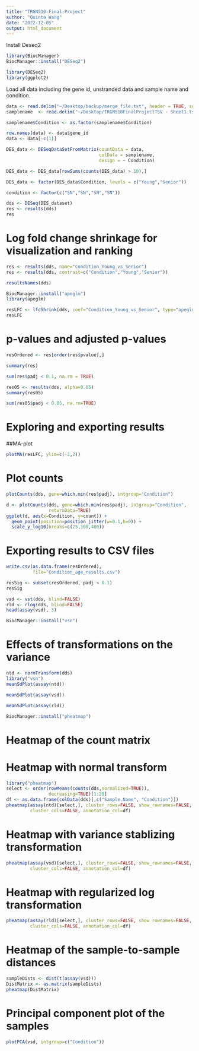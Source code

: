 ```yaml
---
title: "TRGN510-Final-Project"
author: "Quinta Wang"
date: "2022-12-05"
output: html_document
---
```


Install Deseq2
```r
library(BiocManager)
BiocManager::install("DESeq2")
```

```r
library(DESeq2)
library(ggplot2)
```
Load all data including the gene id, unstranded data and sample name and condition.
```r
data <- read.delim("~/Desktop/backup/merge_file.txt", header = TRUE, sep = ",")
samplename  <- read.delim("~/Desktop/TRGN510FinalProjectTSV - Sheet1.tsv", header = TRUE, sep = "\t")
```

```r
samplename$Condition <- as.factor(samplename$Condition)
```

```r
row.names(data) <- data$gene_id
data <- data[-c(1)]
```


```r
DES_data <- DESeqDataSetFromMatrix(countData = data,
                                   colData = samplename,
                                   design = ~ Condition)
```


```r
DES_data <- DES_data[rowSums(counts(DES_data) > 10),]
```


```r
DES_data <- factor(DES_data$Condition, levels = c("Young","Senior"))
```

```r
condition <- factor(c("SN","SN","SN","SN"))
```

```r
dds <- DESeq(DES_dataset)
res <- results(dds)
res
```
# Log fold change shrinkage for visualization and ranking
```r
res <- results(dds, name="Condition_Young_vs_Senior")
res <- results(dds, contrast=c("Condition","Young","Senior"))
```


```r
resultsNames(dds)
```

```r
BiocManager::install("apeglm")
library(apeglm)
```

```r
resLFC <- lfcShrink(dds, coef="Condition_Young_vs_Senior", type="apeglm")
resLFC
```
# p-values and adjusted p-values
```r
resOrdered <- res[order(res$pvalue),]
```

```r
summary(res)
```
```r
sum(res$padj < 0.1, na.rm = TRUE)
```

```r
res05 <- results(dds, alpha=0.05)
summary(res05)
```

```r
sum(res05$padj < 0.05, na.rm=TRUE)

```

# Exploring and exporting results
##MA-plot
```r
plotMA(resLFC, ylim=c(-2,2))
```
# Plot counts
```r
plotCounts(dds, gene=which.min(res$padj), intgroup="Condition")
```
```r
d <- plotCounts(dds, gene=which.min(res$padj), intgroup="Condition", 
                returnData=TRUE)
ggplot(d, aes(x=Condition, y=count)) + 
  geom_point(position=position_jitter(w=0.1,h=0)) + 
  scale_y_log10(breaks=c(25,100,400))
```

# Exporting results to CSV files
```r
write.csv(as.data.frame(resOrdered), 
          file="Condition_age_results.csv")
```

```r
resSig <- subset(resOrdered, padj < 0.1)
resSig
```
```r
vsd <- vst(dds, blind=FALSE)
rld <- rlog(dds, blind=FALSE)
head(assay(vsd), 3)
```

```r
BiocManager::install("vsn")
```

# Effects of transformations on the variance
```r
ntd <- normTransform(dds)
library("vsn")
meanSdPlot(assay(ntd))
```

```r
meanSdPlot(assay(vsd))
```
```r
meanSdPlot(assay(rld))
```
```r
BiocManager::install("pheatmap")
```

# Heatmap of the count matrix
# Heatmap with normal transform
```r
library("pheatmap")
select <- order(rowMeans(counts(dds,normalized=TRUE)),
                decreasing=TRUE)[1:20]
df <- as.data.frame(colData(dds)[,c("Sample.Name", "Condition")])
pheatmap(assay(ntd)[select,], cluster_rows=FALSE, show_rownames=FALSE,
         cluster_cols=FALSE, annotation_col=df)

```
# Heatmap with variance stablizing transformation
```r
pheatmap(assay(vsd)[select,], cluster_rows=FALSE, show_rownames=FALSE,
         cluster_cols=FALSE, annotation_col=df)

```

# Heatmap with regularized log transformation
```r
pheatmap(assay(rld)[select,], cluster_rows=FALSE, show_rownames=FALSE,
         cluster_cols=FALSE, annotation_col=df)
```
# Heatmap of the sample-to-sample distances
```r
sampleDists <- dist(t(assay(vsd)))
DistMatrix <- as.matrix(sampleDists)
pheatmap(DistMatrix)
```
# Principal component plot of the samples
```r
plotPCA(vsd, intgroup=c("Condition"))
```

